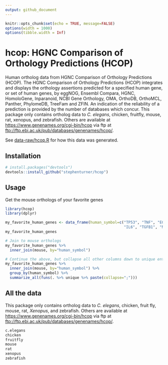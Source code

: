 ```yaml
---
output: github_document
---
```


```r
knitr::opts_chunk$set(echo = TRUE, message=FALSE)
options(width = 1000)
options(tibble.width = Inf)
```

# hcop:  HGNC Comparison of Orthology Predictions (HCOP)

Human ortholog data from HGNC Comparison of Orthology Predictions (HCOP). The HGNC Comparison of Orthology Predictions (HCOP) integrates and displays the orthology assertions predicted for a specified human gene, or set of human genes, by eggNOG, Ensembl Compara, HGNC, HomoloGene, Inparanoid, NCBI Gene Orthology, OMA, OrthoDB, OrthoMCL, Panther, PhylomeDB, TreeFam and ZFIN. An indication of the reliability of a prediction is provided by the number of databases which concur. This package only contains ortholog data to _C. elegans_, chicken, fruitfly, mouse, rat, xenopus, and zebrafish. Others are available at <https://www.genenames.org/cgi-bin/hcop> via ftp at <ftp://ftp.ebi.ac.uk/pub/databases/genenames/hcop/>.

See [data-raw/hcop.R](data-raw/hcop.R) for how this data was generated.

## Installation

```r
# install.packages("devtools")
devtools::install_github("stephenturner/hcop")
```

## Usage

Get the mouse orthologs of your favorite genes

```r
library(hcop)
library(dplyr)

my_favorite_human_genes <- data_frame(human_symbol=c("TP53", "TNF", "EGFR", "VEGFA", "APOE", 
                                                     "IL6", "TGFB1", "MTHFR", "ESR1", "AKT1"))
my_favorite_human_genes

# Join to mouse orthologs
my_favorite_human_genes %>% 
  inner_join(mouse, by="human_symbol")

# Continue the above, but collapse all other columns down to unique entries
my_favorite_human_genes %>% 
  inner_join(mouse, by="human_symbol") %>% 
  group_by(human_symbol) %>% 
  summarize_all(funs(. %>% unique %>% paste(collapse=";")))
```


## All the data

This package only contains ortholog data to _C. elegans_, chicken, fruit fly, mouse, rat, _Xenopus_, and zebrafish. Others are available at <https://www.genenames.org/cgi-bin/hcop> via ftp at <ftp://ftp.ebi.ac.uk/pub/databases/genenames/hcop/>.

```r
c.elegans
chicken
fruitfly
mouse
rat
xenopus
zebrafish
```
